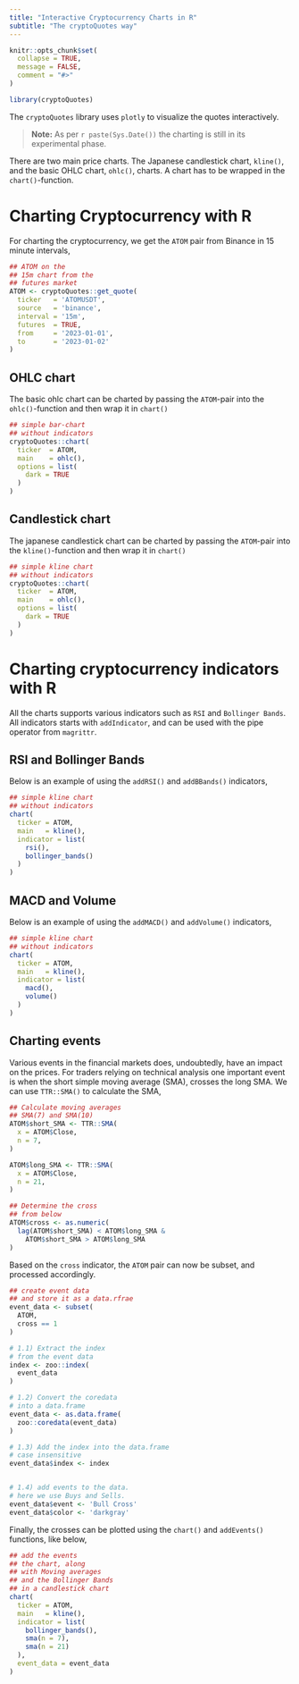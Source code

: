 ```yaml
---
title: "Interactive Cryptocurrency Charts in R"
subtitle: "The cryptoQuotes way"
---
```


```r
knitr::opts_chunk$set(
  collapse = TRUE,
  message = FALSE,
  comment = "#>"
)
```

```r
library(cryptoQuotes)
```


The ```cryptoQuotes``` library uses ```plotly``` to visualize the quotes interactively.

> **Note:** As per `r paste(Sys.Date())` the charting is still in its experimental
> phase.

There are two main price charts. The Japanese candlestick chart, ```kline()```, and the basic OHLC chart, ```ohlc()```, charts. A chart has to be wrapped in the ```chart()```-function.

# Charting Cryptocurrency with R

For charting the cryptocurrency, we get the ```ATOM``` pair from Binance in 15 minute intervals,

```r
## ATOM on the
## 15m chart from the
## futures market
ATOM <- cryptoQuotes::get_quote(
  ticker   = 'ATOMUSDT',
  source   = 'binance',
  interval = '15m',
  futures  = TRUE,
  from     = '2023-01-01',
  to       = '2023-01-02'
)
```

## OHLC chart

The basic ohlc chart can be charted by passing the ```ATOM```-pair into the ```ohlc()```-function and then wrap it in ```chart()```

```r
## simple bar-chart
## without indicators
cryptoQuotes::chart(
  ticker  = ATOM,
  main    = ohlc(),
  options = list(
    dark = TRUE
  )
)
```

## Candlestick chart

The japanese candlestick chart can be charted by passing the ```ATOM```-pair into the ```kline()```-function and then wrap it in ```chart()```

```r
## simple kline chart
## without indicators
cryptoQuotes::chart(
  ticker  = ATOM,
  main    = ohlc(),
  options = list(
    dark = TRUE
  )
)
```


# Charting cryptocurrency indicators with R

All the charts supports various indicators such as ```RSI``` and ```Bollinger Bands```. All indicators starts with ```addIndicator```, and can be used with the pipe operator from ```magrittr```.

## RSI and Bollinger Bands

Below is an example of using the ```addRSI()``` and ```addBBands()``` indicators,

```r
## simple kline chart
## without indicators
chart(
  ticker = ATOM,
  main   = kline(),
  indicator = list(
    rsi(),
    bollinger_bands()
  )
)
```


## MACD and Volume

Below is an example of using the ```addMACD()``` and ```addVolume()``` indicators,

```r
## simple kline chart
## without indicators
chart(
  ticker = ATOM,
  main   = kline(),
  indicator = list(
    macd(),
    volume()
  )
)
```


## Charting events

Various events in the financial markets does, undoubtedly, have an impact on the prices. For traders relying on technical analysis one important event is when the short simple moving average (SMA), crosses the long SMA. We can use ```TTR::SMA()``` to calculate the SMA,

```r
## Calculate moving averages
## SMA(7) and SMA(10)
ATOM$short_SMA <- TTR::SMA(
  x = ATOM$Close,
  n = 7,
)

ATOM$long_SMA <- TTR::SMA(
  x = ATOM$Close,
  n = 21,
)

## Determine the cross
## from below
ATOM$cross <- as.numeric(
  lag(ATOM$short_SMA) < ATOM$long_SMA &
    ATOM$short_SMA > ATOM$long_SMA 
)
```


Based on the `cross` indicator, the `ATOM` pair can now be subset, and processed accordingly.


```r
## create event data
## and store it as a data.rfrae
event_data <- subset(
  ATOM,
  cross == 1
)

# 1.1) Extract the index
# from the event data
index <- zoo::index(
  event_data
)

# 1.2) Convert the coredata
# into a data.frame
event_data <- as.data.frame(
  zoo::coredata(event_data)
)

# 1.3) Add the index into the data.frame
# case insensitive
event_data$index <- index


# 1.4) add events to the data.
# here we use Buys and Sells.
event_data$event <- 'Bull Cross'
event_data$color <- 'darkgray'

```


Finally, the crosses can be plotted using the `chart()` and `addEvents()` functions, like below,

```r
## add the events
## the chart, along
## with Moving averages
## and the Bollinger Bands
## in a candlestick chart
chart(
  ticker = ATOM,
  main   = kline(),
  indicator = list(
    bollinger_bands(),
    sma(n = 7),
    sma(n = 21)
  ),
  event_data = event_data
)
```
